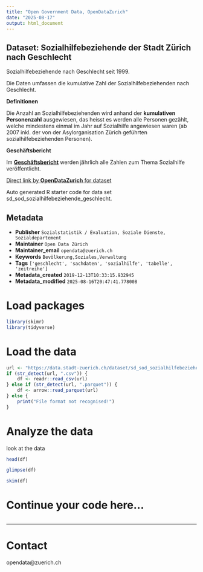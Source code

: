 ```yaml
---
title: "Open Government Data, OpenDataZurich"
date: "2025-08-17"
output: html_document
---
```


## Dataset: Sozialhilfebeziehende der Stadt Zürich nach Geschlecht

Sozialhilfebeziehende nach Geschlecht seit 1999. 

Die Daten umfassen die kumulative Zahl der Sozialhilfebeziehenden nach Geschlecht.

**Definitionen**


Die Anzahl an Sozialhilfebeziehenden wird anhand der **kumulativen Personenzahl** ausgewiesen, das heisst es werden alle Personen gezählt, welche mindestens einmal im Jahr auf Sozialhilfe angewiesen waren (ab 2007 inkl. der von der Asylorganisation Zürich geführten sozialhilfebeziehenden Personen).


[]()

**Geschäftsbericht**


Im [**Geschäftsbericht**](https://www.stadt-zuerich.ch/geschaeftsbericht) werden jährlich alle Zahlen zum Thema Sozialhilfe veröffentlicht.


[]()



[Direct link by **OpenDataZurich** for dataset](https://data.stadt-zuerich.ch/dataset/sd_sod_sozialhilfebeziehende_geschlecht)

Auto generated R starter code for data set sd_sod_sozialhilfebeziehende_geschlecht.

## Metadata

- **Publisher** `Sozialstatistik / Evaluation, Soziale Dienste, Sozialdepartement`
- **Maintainer** `Open Data Zürich`
- **Maintainer_email** `opendata@zuerich.ch`
- **Keywords** `Bevölk­erung,Soziales,Ver­walt­ung`
- **Tags** `['geschlecht', 'sachdaten', 'sozialhilfe', 'tabelle', 'zeitreihe']`
- **Metadata_created** `2019-12-13T10:33:15.932945`
- **Metadata_modified** `2025-08-16T20:47:41.778008`


# Load packages

```r
library(skimr)
library(tidyverse)
```

# Load the data

```r
url <- "https://data.stadt-zuerich.ch/dataset/sd_sod_sozialhilfebeziehende_geschlecht/download/sd_sod_sozialhilfebeziehende_geschlecht.csv"
if (str_detect(url, ".csv")) {
    df <- readr::read_csv(url)
} else if (str_detect(url, ".parquet")) {
    df <- arrow::read_parquet(url)
} else {
    print("File format not recognised!")
}
```

# Analyze the data

look at the data
```r
head(df)
```

```r
glimpse(df)
```

```r
skim(df)
```

# Continue your code here...

```r

```

------------------------------------------------------------------------

# Contact

opendata@zuerich.ch
